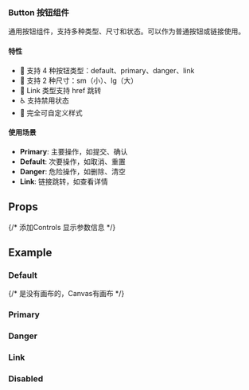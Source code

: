 
### Button 按钮组件

通用按钮组件，支持多种类型、尺寸和状态。可以作为普通按钮或链接使用。

#### 特性

- 🎨 支持 4 种按钮类型：default、primary、danger、link
- 📏 支持 2 种尺寸：sm（小）、lg（大）
- 🔗 Link 类型支持 href 跳转
- ♿ 支持禁用状态
- 🎯 完全可自定义样式

#### 使用场景

- **Primary**: 主要操作，如提交、确认
- **Default**: 次要操作，如取消、重置
- **Danger**: 危险操作，如删除、清空
- **Link**: 链接跳转，如查看详情

<Meta of={ButtonStories} />

## Props

{/* 添加Controls 显示参数信息 */}

<Controls />

## Example

### Default

{/* <Story of={ButtonStories.Default}></Story> 是没有画布的，Canvas有画布 */}

<Canvas of={ButtonStories.Default}></Canvas>
### Primary

<Canvas of={ButtonStories.Primary}></Canvas>

### Danger

<Canvas of={ButtonStories.Danger}></Canvas>

### Link

<Canvas of={ButtonStories.Link}></Canvas>

### Disabled

<Canvas of={ButtonStories.Disabled}></Canvas>
